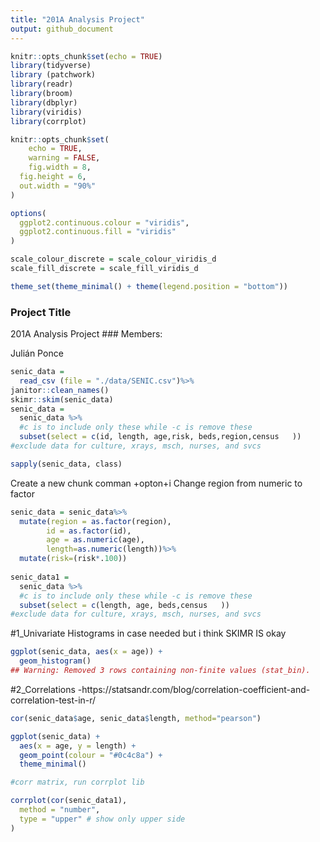 ```yaml
---
title: "201A Analysis Project"
output: github_document
---
```

```r
knitr::opts_chunk$set(echo = TRUE)
library(tidyverse)
library (patchwork)
library(readr)
library(broom)
library(dbplyr)
library(viridis)
library(corrplot)

knitr::opts_chunk$set(
	echo = TRUE,
	warning = FALSE,
	fig.width = 8, 
  fig.height = 6,
  out.width = "90%"
)

options(
  ggplot2.continuous.colour = "viridis",
  ggplot2.continuous.fill = "viridis"
)

scale_colour_discrete = scale_colour_viridis_d
scale_fill_discrete = scale_fill_viridis_d

theme_set(theme_minimal() + theme(legend.position = "bottom"))
```

### Project Title
201A Analysis Project 
### Members:

Julián Ponce


``` r
senic_data =
  read_csv (file = "./data/SENIC.csv")%>%
janitor::clean_names()
skimr::skim(senic_data)
senic_data =
  senic_data %>%
  #c is to include only these while -c is remove these
  subset(select = c(id, length, age,risk, beds,region,census   ))
#exclude data for culture, xrays, msch, nurses, and svcs 

```


```r
sapply(senic_data, class)
```

Create a new chunk comman +opton+i 
Change region from numeric to factor 
```r
senic_data = senic_data%>%
  mutate(region = as.factor(region), 
        id = as.factor(id),
        age = as.numeric(age),
        length=as.numeric(length))%>%
  mutate(risk=(risk*.100))
  
senic_data1 =
  senic_data %>%
  #c is to include only these while -c is remove these
  subset(select = c(length, age, beds,census   ))
#exclude data for culture, xrays, msch, nurses, and svcs 

```
#1_Univariate
Histograms in case needed but i think SKIMR IS okay
```r

ggplot(senic_data, aes(x = age)) + 
  geom_histogram()
## Warning: Removed 3 rows containing non-finite values (stat_bin).

```

#2_Correlations -https://statsandr.com/blog/correlation-coefficient-and-correlation-test-in-r/

```r

cor(senic_data$age, senic_data$length, method="pearson")

ggplot(senic_data) +
  aes(x = age, y = length) +
  geom_point(colour = "#0c4c8a") +
  theme_minimal()

#corr matrix, run corrplot lib 

corrplot(cor(senic_data1),
  method = "number",
  type = "upper" # show only upper side
)
```

